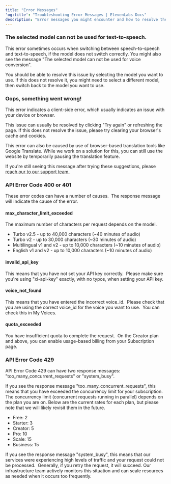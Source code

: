 ```yaml
---
title: "Error Messages"
'og:title': "Troubleshooting Error Messages | ElevenLabs Docs"
description: "Error messages you might encounter and how to resolve them"
---
```


### The selected model can not be used for text-to-speech.
This error sometimes occurs when switching between speech-to-speech and text-to-speech, if the model does not switch correctly.  You might also see the message "The selected model can not be used for voice conversion".

You should be able to resolve this issue by selecting the model you want to use. If this does not resolve it, you might need to select a different model, then switch back to the model you want to use.

### Oops, something went wrong!
This error indicates a client-side error, which usually indicates an issue with your device or browser.  

This issue can usually be resolved by clicking "Try again" or refreshing the page.  If this does not resolve the issue, please try clearing your browser's cache and cookies.  

This error can also be caused by use of browser-based translation tools like Google Translate. While we work on a solution for this, you can still use the website by temporarily pausing the translation feature. 

If you're still seeing this message after trying these suggestions, please [reach our to our support team.](https://help.elevenlabs.io/hc/en-us/requests/new?ticket_form_id=13145996177937)

### API Error Code 400 or 401
These error codes can have a number of causes.  The response message will indicate the cause of the error.

#### max_character_limit_exceeded

The maximum number of characters per request depends on the model.
- Turbo v2.5 - up to 40,000 characters (~40 minutes of audio)
- Turbo v2 - up to 30,000 characters (~30 minutes of audio)
- Multilingual v1 and v2 - up to 10,000 characters (~10 minutes of audio)
- English v1 and v2 - up to 10,000 characters (~10 minutes of audio)


#### invalid_api_key

This means that you have not set your API key correctly.  Please make sure you're using "xi-api-key" exactly, with no typos, when setting your API key. 


#### voice_not_found

This means that you have entered the incorrect voice_id.  Please check that you are using the correct voice_id for the voice you want to use.  You can check this in My Voices.


#### quota_exceeded

You have insufficient quota to complete the request.  On the Creator plan and above, you can enable usage-based billing from your Subscription page.


### API Error Code 429

API Error Code 429 can have two response messages: "too_many_concurrent_requests" or "system_busy".

If you see the response message "too_many_concurrent_requests", this means that you have exceeded the concurrency limit for your subscription.  
The concurrency limit (concurrent requests running in parallel) depends on the plan you are on. Below are the current rates for each plan, but please note that we will likely revisit them in the future.

- Free: 2
- Starter: 3
- Creator: 5
- Pro: 10
- Scale: 15
- Business: 15

If you see the response message "system_busy", this means that our services were experiencing high levels of traffic and your request could not be processed.  Generally, if you retry the request, it will succeed. Our infrastructure team actively monitors this situation and can scale resources as needed when it occurs too frequently.